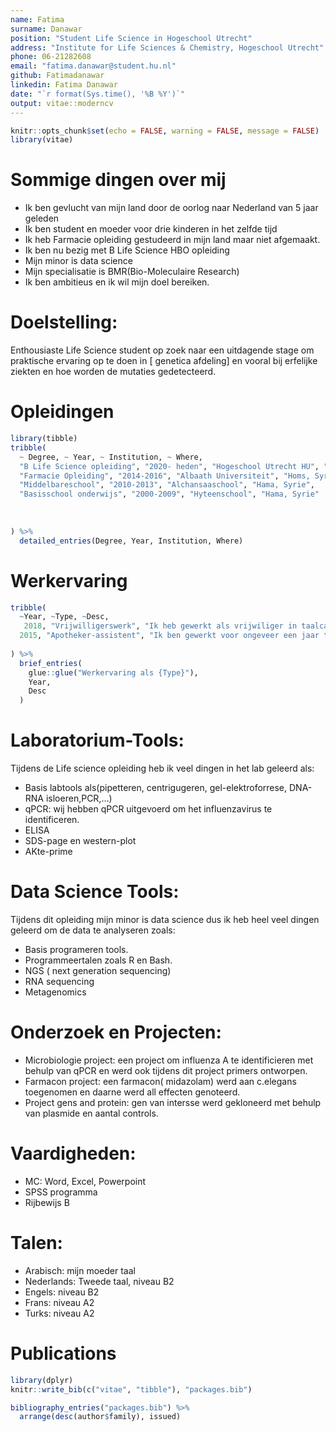 ```yaml
---
name: Fatima
surname: Danawar
position: "Student Life Science in Hogeschool Utrecht"
address: "Institute for Life Sciences & Chemistry, Hogeschool Utrecht"
phone: 06-21282608
email: "fatima.danawar@student.hu.nl"
github: Fatimadanawar
linkedin: Fatima Danawar
date: "`r format(Sys.time(), '%B %Y')`"
output: vitae::moderncv
---
```


```r
knitr::opts_chunk$set(echo = FALSE, warning = FALSE, message = FALSE)
library(vitae)
```

# Sommige dingen over mij

 * Ik ben gevlucht van mijn land door de oorlog naar Nederland van 5 jaar geleden
 * Ik ben student en moeder voor drie kinderen in het zelfde tijd
 * Ik heb Farmacie opleiding gestudeerd in mijn land maar niet afgemaakt.
 * Ik ben nu bezig met B Life Science HBO opleiding
 * Mijn minor is data science
 * Mijn specialisatie is BMR(Bio-Moleculaire Research)
 * Ik ben ambitieus en ik wil mijn doel bereiken.

# Doelstelling:
Enthousiaste Life Science student op zoek naar een uitdagende stage om praktische ervaring op te doen in [ genetica afdeling] en vooral bij erfelijke ziekten en hoe worden de mutaties gedetecteerd.


# Opleidingen

```r
library(tibble)
tribble(
  ~ Degree, ~ Year, ~ Institution, ~ Where,
  "B Life Science opleiding", "2020- heden", "Hogeschool Utrecht HU", "Utrecht, Nederland",
  "Farmacie Opleiding", "2014-2016", "Albaath Universiteit", "Homs, Syrie",
  "Middelbareschool", "2010-2013", "Alchansaaschool", "Hama, Syrie",
  "Basisschool onderwijs", "2000-2009", "Hyteenschool", "Hama, Syrie"
  
  
    
) %>% 
  detailed_entries(Degree, Year, Institution, Where)
```

# Werkervaring

```r
tribble(
  ~Year, ~Type, ~Desc,
   2018, "Vrijwilligerswerk", "Ik heb gewerkt als vrijwiliger in taalcafe in het achterhoek wijk van Nederland",
  2015, "Apotheker-assistent", "Ik ben gewerkt voor ongeveer een jaar tijdens mijn studie in het Apotheek in mijn land als apotheker-assistent"
 
) %>% 
  brief_entries(
    glue::glue("Werkervaring als {Type}"),
    Year, 
    Desc
  )
```

# Laboratorium-Tools:
 Tijdens de Life science opleiding heb ik veel dingen in het lab geleerd als:
 
 * Basis labtools als(pipetteren, centrigugeren, gel-elektroforrese, DNA-RNA isloeren,PCR,...)
 * qPCR: wij hebben qPCR uitgevoerd om het influenzavirus te identificeren.
 * ELISA
 * SDS-page en western-plot
 * AKte-prime 
 
# Data Science Tools:
 Tijdens dit opleiding mijn minor is data science dus ik heb heel veel dingen geleerd om de data te analyseren zoals:
 
 * Basis programeren tools.
 * Programmeertalen zoals R en Bash.
 * NGS ( next generation sequencing)
 * RNA sequencing
 * Metagenomics

 
# Onderzoek en Projecten:
 * Microbiologie project: een project om influenza A te identificieren met behulp van qPCR en werd ook tijdens dit project primers ontworpen.
 * Farmacon project: een farmacon( midazolam) werd aan c.elegans toegenomen en daarne werd all effecten genoteerd.
 * Project gens and protein: gen van intersse werd gekloneerd met behulp van plasmide en aantal controls.
 
# Vaardigheden:
 * MC: Word, Excel, Powerpoint
 * SPSS programma
 * Rijbewijs B
 
# Talen:
 * Arabisch: mijn moeder taal
 * Nederlands: Tweede taal, niveau B2
 * Engels: niveau B2
 * Frans: niveau A2
 * Turks: niveau A2
 
 
# Publications

```r
library(dplyr)
knitr::write_bib(c("vitae", "tibble"), "packages.bib")

bibliography_entries("packages.bib") %>%
  arrange(desc(author$family), issued)
```

